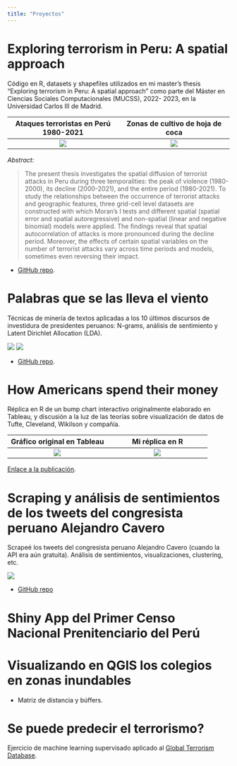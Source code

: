 ```yaml
---
title: "Proyectos"
---
```


# Exploring terrorism in Peru: A spatial approach

Código en R, datasets y shapefiles utilizados en mi master's thesis “Exploring terrorism in Peru: A spatial approach” como parte del Máster en Ciencias Sociales Computacionales (MUCSS), 2022- 2023, en la Universidad Carlos III de Madrid.

Ataques terroristas en Perú 1980-2021            |  Zonas de cultivo de hoja de coca
:-------------------------:|:-------------------------:
![](https://github.com/castellco/terrorism_peru/blob/main/figs/map_full.png?raw=true)  |  ![](https://github.com/castellco/terrorism_peru/blob/main/figs/map_coca.png?raw=true)


*Abstract:*

> The present thesis investigates the spatial diffusion of terrorist attacks in Peru during three temporalities: the peak of violence (1980-2000), its decline (2000-2021), and the entire period (1980-2021). To study the relationships between the occurrence of terrorist attacks and geographic features, three grid-cell level datasets are constructed with which Moran's I tests and different spatial (spatial error and spatial autoregressive) and non-spatial (linear and negative binomial) models were applied. The findings reveal that spatial autocorrelation of attacks is more pronounced during the decline period. Moreover, the effects of certain spatial variables on the number of terrorist attacks vary across time periods and models, sometimes even reversing their impact.


- [GitHub repo](https://github.com/castellco/terrorism_peru).

# Palabras que se las lleva el viento

Técnicas de minería de textos aplicadas a los 10 últimos discursos de investidura de presidentes peruanos: N-grams, análisis de sentimiento y Latent Dirichlet Allocation (LDA).

![](https://github.com/castellco/presidential-speeches/blob/main/bigrams.png?raw=true)
![](https://github.com/castellco/presidential-speeches/blob/main/sentiments.png?raw=true)

- [GitHub repo](https://github.com/castellco/presidential-speeches/).


# How Americans spend their money

Réplica en R de un bump chart interactivo originalmente elaborado en Tableau, y discusión a la luz de las teorías sobre visualización de datos de Tufte, Cleveland, Wikilson y compañía.

Gráfico original en Tableau            |  Mi réplica en R
:-------------------------:|:-------------------------:
![](https://csslab.uc3m.es/dataviz/projects/2022/100481925/images/original.png)  |  ![](https://csslab.uc3m.es/dataviz/projects/2022/100481925/100481925_files/figure-html5/unnamed-chunk-10-1.png)

[Enlace a la publicación](https://csslab.uc3m.es/dataviz/projects/2022/100481925/#ref-lodhaHowAmericansSpend2022).

# Scraping y análisis de sentimientos de los tweets del congresista peruano Alejandro Cavero
Scrapeé los tweets del congresista peruano Alejandro Cavero (cuando la API era aún gratuita). Análisis de sentimientos, visualizaciones, clustering, etc.

![](https://github.com/castellco/cavero-sentiments/blob/main/wordcloud.png?raw=true)

- [GitHub repo](https://github.com/castellco/cavero-sentiments)

# Shiny App del Primer Censo  Nacional Prenitenciario del Perú


# Visualizando en QGIS los colegios en zonas inundables
+ Matriz de distancia y búffers.

# Se puede predecir el terrorismo?
Ejercicio de machine learning supervisado aplicado al [Global Terrorism Database](https://www.start.umd.edu/gtd/).